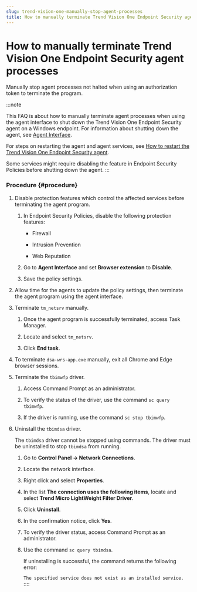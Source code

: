 ```yaml
---
slug: trend-vision-one-manually-stop-agent-processes
title: How to manually terminate Trend Vision One Endpoint Security agent processes
---
```

# How to manually terminate Trend Vision One Endpoint Security agent processes

Manually stop agent processes not halted when using an authorization token to terminate the program.

:::note

This FAQ is about how to manually terminate agent processes when using the agent interface to shut down the Trend Vision One Endpoint Security agent on a Windows endpoint. For information about shutting down the agent, see [Agent Interface](policies-agent-interface.mdx).

For steps on restarting the agent and agent services, see [How to restart the Trend Vision One Endpoint Security agent](restart-security-agent.mdx).

Some services might require disabling the feature in Endpoint Security Policies before shutting down the agent.
:::

### Procedure {#procedure}

1.  Disable protection features which control the affected services before terminating the agent program.

    1.  In Endpoint Security Policies, disable the following protection features:

        - Firewall

        - Intrusion Prevention

        - Web Reputation

    2.  Go to **Agent Interface** and set **Browser extension** to **Disable**.

    3.  Save the policy settings.

2.  Allow time for the agents to update the policy settings, then terminate the agent program using the agent interface.

3.  Terminate `tm_netsrv` manually.

    1.  Once the agent program is successfully terminated, access Task Manager.

    2.  Locate and select `tm_netsrv`.

    3.  Click **End task**.

4.  To terminate `dsa-wrs-app.exe` manually, exit all Chrome and Edge browser sessions.

5.  Terminate the `tbimwfp` driver.

    1.  Access Command Prompt as an administrator.

    2.  To verify the status of the driver, use the command `sc query tbimwfp`.

    3.  If the driver is running, use the command `sc stop tbimwfp`.

6.  Uninstall the `tbimdsa` driver.

    The `tbimdsa` driver cannot be stopped using commands. The driver must be uninstalled to stop `tbimdsa` from running.

    1.  Go to **Control Panel → Network Connections**.

    2.  Locate the network interface.

    3.  Right click and select **Properties**.

    4.  In the list **The connection uses the following items**, locate and select **Trend Micro LightWeight Filter Driver**.

    5.  Click **Uninstall**.

    6.  In the confirmation notice, click **Yes**.

    7.  To verify the driver status, access Command Prompt as an administrator.

    8.  Use the command `sc query tbimdsa`.

        If uninstalling is successful, the command returns the following error:

        `The specified service does not exist as an installed service.`
::::
